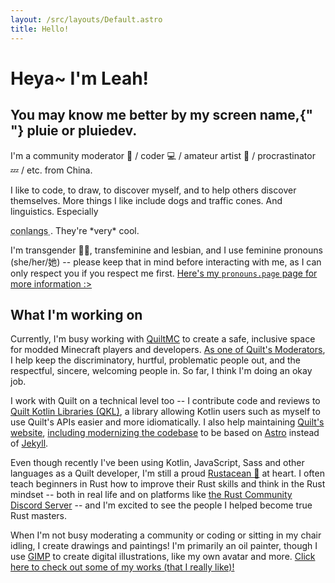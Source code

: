 ```yaml
---
layout: /src/layouts/Default.astro
title: Hello!
---
```



<h1 class="title is-2">
  Heya~ I'm <span class="has-text-primary">Leah</span>!
</h1>
<h2 class="subtitle is-5">
  You may know me better by my screen name,{" "}
  <span class="has-text-primary">pluie</span>
  or <span class="has-text-primary">pluiedev</span>.
</h2>

I'm a community moderator 🔨 / coder 💻 / amateur artist 🎨 /
procrastinator 💤 / etc. from China.

I like to code, to draw, to discover myself, and to help others discover themselves.
More things I like include dogs and traffic cones. And linguistics. Especially

<abbr title="constructed languages (languages intentionally created by people)">
  conlangs
</abbr>
. They're *very* cool.

I'm transgender 🏳️‍⚧️, transfeminine and lesbian, and I use feminine pronouns
(she/her/她) -- please keep that in mind before interacting with me,
as I can only respect you if you respect me first.
[Here's my `pronouns.page` page for more information :>](https://pronouns.page/@pluiedev)

## What I'm working on

Currently, I'm busy working with [QuiltMC](https://quiltmc.org) to create a safe,
inclusive space for modded Minecraft players and developers.
[As one of Quilt's Moderators](https://quiltmc.org/about/teams/#moderators),
I help keep the discriminatory, hurtful, problematic people out, and the respectful,
sincere, welcoming people in. So far, I think I'm doing an okay job.

I work with Quilt on a technical level too -- I contribute code and reviews to
[Quilt Kotlin Libraries (QKL)](https://github.com/QuiltMC/quilt-kotlin-libraries),
a library allowing Kotlin users such as myself to use Quilt's APIs easier and more idiomatically.
I also help maintaining [Quilt's website](https://quiltmc.org),
[including modernizing the codebase](https://github.com/QuiltMC/quiltmc.org/pull/58)
to be based on [Astro](https://astro.build) instead of [Jekyll](https://jekyllrb.com).

Even though recently I've been using Kotlin, JavaScript, Sass and other languages as
a Quilt developer, I'm still a proud [Rustacean 🦀](https://rust-lang.org/) at heart.
I often teach beginners in Rust how to improve their Rust skills and think in
the Rust mindset -- both in real life and on platforms like
[the Rust Community Discord Server](https://discord.gg/rust-lang-community) --
and I'm excited to see the people I helped become true Rust masters.

When I'm not busy moderating a community or coding or sitting in my chair idling,
I create drawings and paintings! I'm primarily an oil painter, though I use [GIMP](https://gimp.org)
to create digital illustrations, like my own avatar and more.
[Click here to check out some of my works (that I really like)!](/works)
